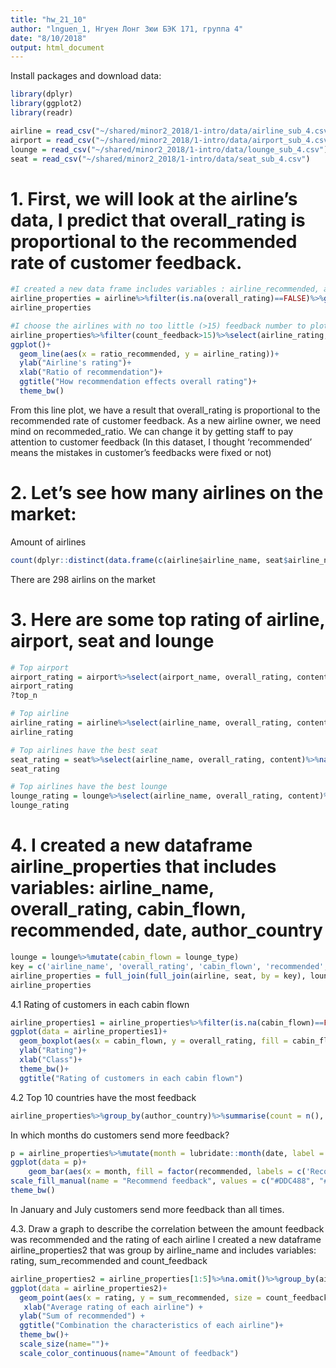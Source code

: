 ```yaml
---
title: "hw_21_10"
author: "lnguen_1, Нгуен Лонг Зюи БЭК 171, группа 4"
date: "8/10/2018"
output: html_document
---
```





Install packages and download data:
```r
library(dplyr)
library(ggplot2)
library(readr)

airline = read_csv("~/shared/minor2_2018/1-intro/data/airline_sub_4.csv")
airport = read_csv("~/shared/minor2_2018/1-intro/data/airport_sub_4.csv")
lounge = read_csv("~/shared/minor2_2018/1-intro/data/lounge_sub_4.csv")
seat = read_csv("~/shared/minor2_2018/1-intro/data/seat_sub_4.csv")
```

# 1. First, we will look at the airline's data, I predict that overall_rating is proportional to the recommended rate of customer feedback.
```r
#I created a new data frame includes variables : airline_recommended, airline_rating, airline_recommended, airline_rating, count_feedback, ratio_recommended
airline_properties = airline%>%filter(is.na(overall_rating)==FALSE)%>%group_by(airline_name)%>%summarise(airline_recommended = sum(recommended), airline_rating = mean(overall_rating, na.rm = TRUE), count_feedback = n(), ratio_recommended = airline_recommended/count_feedback)%>%arrange(-count_feedback)
airline_properties

#I choose the airlines with no too little (>15) feedback number to plot the airline_rating chart in ascending order of ratio_recommended.
airline_properties%>%filter(count_feedback>15)%>%select(airline_rating, ratio_recommended)%>%arrange(ratio_recommended)%>%
ggplot()+
  geom_line(aes(x = ratio_recommended, y = airline_rating))+
  ylab("Airline's rating")+
  xlab("Ratio of recommendation")+
  ggtitle("How recommendation effects overall rating")+
  theme_bw()

```

From this line plot, we have a result that overall_rating is proportional to the recommended rate of customer feedback. As a new airline owner, we need mind on recommeded_ratio. We can change it by getting staff to pay attention to customer feedback
(In this dataset, I thought 'recommended' means the mistakes in customer's feedbacks were fixed or not)






# 2. Let's see how many airlines on the market:
Amount of airlines
```r
count(dplyr::distinct(data.frame(c(airline$airline_name, seat$airline_name, lounge$airline_name))))

```
There are 298 airlins on the market


# 3. Here are some top rating of airline, airport, seat and lounge
```r
# Top airport
airport_rating = airport%>%select(airport_name, overall_rating, content)%>%na.omit()%>%group_by(airport_name)%>%summarise(airport_rating = mean(overall_rating), count_feedback = n())%>%arrange(-airport_rating)
airport_rating
?top_n
```

```r
# Top airline
airline_rating = airline%>%select(airline_name, overall_rating, content)%>%na.omit()%>%group_by(airline_name)%>%summarise(airline_rating = mean(overall_rating), count_feedback_airline = n())%>%arrange(-airline_rating)
airline_rating
```
```r
# Top airlines have the best seat
seat_rating = seat%>%select(airline_name, overall_rating, content)%>%na.omit()%>%group_by(airline_name)%>%summarise(seat_rating = mean(overall_rating), count_feedback_seat = n())%>%arrange(-seat_rating)
seat_rating
```
```r
# Top airlines have the best lounge
lounge_rating = lounge%>%select(airline_name, overall_rating, content)%>%na.omit()%>%group_by(airline_name)%>%summarise(lounge_rating = mean(overall_rating), count_feedback_lounge = n())%>%arrange(-lounge_rating)
lounge_rating
```



# 4. I created a new dataframe airline_properties that includes variables: airline_name, overall_rating, cabin_flown, recommended, date, author_country
```r
lounge = lounge%>%mutate(cabin_flown = lounge_type)
key = c('airline_name', 'overall_rating', 'cabin_flown', 'recommended', 'date', 'author_country')
airline_properties = full_join(full_join(airline, seat, by = key), lounge, by = key)%>%select(airline_name, overall_rating, cabin_flown, recommended, date, author_country)
airline_properties
```
4.1 Rating of customers in each cabin flown
```r
airline_properties1 = airline_properties%>%filter(is.na(cabin_flown)==FALSE & cabin_flown != 'Other')
ggplot(data = airline_properties1)+
  geom_boxplot(aes(x = cabin_flown, y = overall_rating, fill = cabin_flown), na.rm = TRUE)+
  ylab("Rating")+
  xlab("Class")+
  theme_bw()+
  ggtitle("Rating of customers in each cabin flown")

```

4.2 Top 10 countries have the most feedback

```r
airline_properties%>%group_by(author_country)%>%summarise(count = n(), overall_rating = mean(overall_rating, na.rm = TRUE))%>%arrange(-count)%>%na.omit()%>%head(10)

```


In which months do customers send more feedback? 
```r
p = airline_properties%>%mutate(month = lubridate::month(date, label = TRUE))%>%group_by(month)
ggplot(data = p)+
    geom_bar(aes(x = month, fill = factor(recommended, labels = c('Recommended', 'Not recommended'))))+
scale_fill_manual(name = "Recommend feedback", values = c("#DDC488", "#8B814C"))+
theme_bw()
```

In January and July customers send more feedback than all times.




4.3. Draw a graph to describe the correlation between the amount feedback was recommended and the rating of each airline
I created a new dataframe airline_properties2 that was group by airline_name and includes variables: rating, sum_recommended and count_feedback
```r
airline_properties2 = airline_properties[1:5]%>%na.omit()%>%group_by(airline_name)%>%summarise(rating = mean(overall_rating), sum_recommended = sum(recommended), count_feedback = n())
ggplot(data = airline_properties2)+
  geom_point(aes(x = rating, y = sum_recommended, size = count_feedback, colour = count_feedback))+
   xlab("Average rating of each airline") +
  ylab("Sum of recommended") +
  ggtitle("Combination the characteristics of each airline")+
  theme_bw()+
  scale_size(name="")+
  scale_color_continuous(name="Amount of feedback")
```



